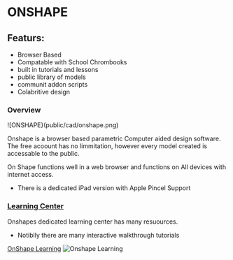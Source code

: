 # ONSHAPE

## Featurs:

- Browser Based 
- Compatable with School Chrombooks
- built in tutorials and lessons
- public library of models
- communit addon scripts
- Colabritive design
### Overview 
![ONSHAPE}(public/cad/onshape.png)

Onshape is a browser based parametric Computer aided design software. 
The free acoount has no limmitation, however every model created is accessable to the public. 

On Shape functions well in a web browser and functions on All devices with internet access. 
- There is a dedicated iPad version with Apple Pincel Support

### [Learning Center](https://learn.onshape.com/?hostDomain=cad&scrlybrkr=cc5ce380)

Onshapes dedicated learning center has many resuources. 
- Notiblly there are many interactive walkthrough tutorials  

[OnShape Learning](https://learn.onshape.com/catalog?scrlybrkr=cc5ce380)
![Onshape Learning](public/cad/chrome_veRMdoRlAp.gif)




